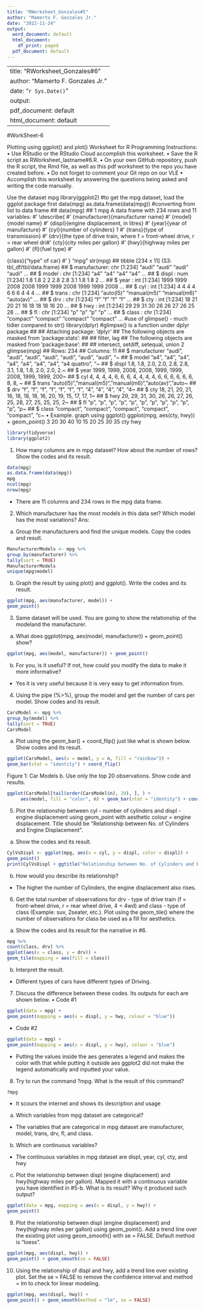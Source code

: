 ```yaml
---
title: "RWorksheet_Gonzales#5"
author: "Mamerto F. Gonzales Jr."
date: "2022-11-24"
output:
  word_document: default
  html_document:
    df_print: paged
  pdf_document: default
---
```


---
title: "RWorksheet_Gonzales#6"
author: "Mamerto F. Gonzales Jr."
date: "`r Sys.Date()`"
output:
  pdf_document: default
  html_document: default
---

#WorkSheet-6

Plotting using ggplot() and plot()
Worksheet for R Programming
Instructions:
• Use RStudio or the RStudio Cloud accomplish this worksheet.
• Save the R script as RWorksheet_lastname#6.R.
• On your own GitHub repository, push the R script, the Rmd file, as well as this pdf
worksheet to the repo you have created before.
• Do not forget to comment your Git repo on our VLE
• Accomplish this worksheet by answering the questions being asked and writing the
code manually.

Use the dataset mpg
library(ggplot2)
#to get the mpg dataset, load the ggplot package first
data(mpg)
as.data.frame(data(mpg)) #converting from list to data frame
## data(mpg)
## 1 mpg
A data frame with 234 rows and 11 variables:
#’ \describe{
#’ \item{manufacturer}{manufacturer name}
#’ \item{model}{model name}
#’ \item{displ}{engine displacement, in litres}
#’ \item{year}{year of manufacture}
#’ \item{cyl}{number of cylinders}
1
#’ \item{trans}{type of transmission}
#’ \item{drv}{the type of drive train, where f = front-wheel drive, r = rear wheel dri#’ \item{cty}{city miles per gallon}
#’ \item{hwy}{highway miles per gallon}
#’ \item{fl}{fuel type}
#’ \item{class}{"type" of car}
#’ }
"mpg"
str(mpg)
## tibble [234 x 11] (S3: tbl_df/tbl/data.frame)
## $ manufacturer: chr [1:234] "audi" "audi" "audi" "audi" ...
## $ model : chr [1:234] "a4" "a4" "a4" "a4" ...
## $ displ : num [1:234] 1.8 1.8 2 2 2.8 2.8 3.1 1.8 1.8 2 ...
## $ year : int [1:234] 1999 1999 2008 2008 1999 1999 2008 1999 1999 2008 ...
## $ cyl : int [1:234] 4 4 4 4 6 6 6 4 4 4 ...
## $ trans : chr [1:234] "auto(l5)" "manual(m5)" "manual(m6)" "auto(av)" ...
## $ drv : chr [1:234] "f" "f" "f" "f" ...
## $ cty : int [1:234] 18 21 20 21 16 18 18 18 16 20 ...
## $ hwy : int [1:234] 29 29 31 30 26 26 27 26 25 28 ...
## $ fl : chr [1:234] "p" "p" "p" "p" ...
## $ class : chr [1:234] "compact" "compact" "compact" "compact" ...
#use of glimpse() - much tidier compared to str()
library(dplyr) #glimpse() is a function under dplyr package
##
## Attaching package: ’dplyr’
## The following objects are masked from ’package:stats’:
##
## filter, lag
## The following objects are masked from ’package:base’:
##
## intersect, setdiff, setequal, union
2
glimpse(mpg)
## Rows: 234
## Columns: 11
## $ manufacturer <chr> "audi", "audi", "audi", "audi", "audi", "audi", "audi", "~
## $ model <chr> "a4", "a4", "a4", "a4", "a4", "a4", "a4", "a4 quattro", "~
## $ displ <dbl> 1.8, 1.8, 2.0, 2.0, 2.8, 2.8, 3.1, 1.8, 1.8, 2.0, 2.0, 2.~
## $ year <int> 1999, 1999, 2008, 2008, 1999, 1999, 2008, 1999, 1999, 200~
## $ cyl <int> 4, 4, 4, 4, 6, 6, 6, 4, 4, 4, 4, 6, 6, 6, 6, 6, 6, 8, 8, ~
## $ trans <chr> "auto(l5)", "manual(m5)", "manual(m6)", "auto(av)", "auto~
## $ drv <chr> "f", "f", "f", "f", "f", "f", "f", "4", "4", "4", "4", "4~
## $ cty <int> 18, 21, 20, 21, 16, 18, 18, 18, 16, 20, 19, 15, 17, 17, 1~
## $ hwy <int> 29, 29, 31, 30, 26, 26, 27, 26, 25, 28, 27, 25, 25, 25, 2~
## $ fl <chr> "p", "p", "p", "p", "p", "p", "p", "p", "p", "p", "p", "p~
## $ class <chr> "compact", "compact", "compact", "compact", "compact", "c~
• Example. graph using ggplot()
ggplot(mpg, aes(cty, hwy)) +
geom_point()
3
20
30
40
10 15 20 25 30 35
cty
hwy

```r
library(tidyverse)
library(ggplot2)
```

1. How many columns are in mpg dataset? How about the number of rows? Show the
codes and its result.

```R
data(mpg)
as.data.frame(data(mpg))
mpg
ncol(mpg)
nrow(mpg)
```

- There are 11 columns and 234 rows in the mpg data frame.

2. Which manufacturer has the most models in this data set? Which model has the most
variations? Ans:

a. Group the manufacturers and find the unique models. Copy the codes and result.

```R
ManufacturerModels <- mpg %>% 
group_by(manufacturer) %>% 
tally(sort = TRUE)
ManufacturerModels
unique(mpg$model)
```

b. Graph the result by using plot() and ggplot(). Write the codes and its result.

```R
ggplot(mpg, aes(manufacturer, model)) +
geom_point()
```

3. Same dataset will be used. You are going to show the relationship of the modeland
the manufacturer.

a. What does ggplot(mpg, aes(model, manufacturer)) + geom_point() show?

```R
ggplot(mpg, aes(model, manufacturer)) + geom_point()
```

b. For you, is it useful? If not, how could you modify the data to make it more
informative?

- Yes it is very useful because it is very easy to get information from.

4. Using the pipe (%>%), group the model and get the number of cars per model. Show
codes and its result.

```R
CarsModel <- mpg %>% 
group_by(model) %>% 
tally(sort = TRUE)
CarsModel
```

a. Plot using the geom_bar() + coord_flip() just like what is shown below. Show
codes and its result.

```R
ggplot(CarsModel, aes(x = model, y = n, fill = "rainbow")) +
geom_bar(stat = "identity") + coord_flip()
```

Figure 1: Car Models
b. Use only the top 20 observations. Show code and results.

```R
ggplot(CarsModel[tail(order(CarsModel$n), 20), ], ) + 
     aes(model, fill = "color", n) + geom_bar(stat = "identity") + coord_flip()
```


5. Plot the relationship between cyl - number of cylinders and displ - engine displacement using geom_point with aesthetic colour = engine displacement. Title should be
“Relationship between No. of Cylinders and Engine Displacement”.

a. Show the codes and its result.

```R
CylVsDispl <- ggplot(mpg, aes(x = cyl, y = displ, color = displ)) +
geom_point()
print(CylVsDispl + ggtitle("Relationship between No. of Cylinders and Engine Displacement"))
```

b. How would you describe its relationship?

- The higher the number of Cylinders, the engine displacement also rises.

6. Get the total number of observations for drv - type of drive train (f = front-wheel drive,
r = rear wheel drive, 4 = 4wd) and class - type of class (Example: suv, 2seater, etc.).
Plot using the geom_tile() where the number of observations for class be used as a
fill for aesthetics.

a. Show the codes and its result for the narrative in #6.

```R
mpg %>%
count(class, drv) %>%
ggplot(aes(x = class, y = drv)) +
geom_tile(mapping = aes(fill = class))
```

b. Interpret the result.

- Different types of cars have different types of Driving.

7. Discuss the difference between these codes. Its outputs for each are shown below.
• Code #1
```R
ggplot(data = mpg) +
geom_point(mapping = aes(x = displ, y = hwy, colour = "blue"))
```

+ Code #2
```R
ggplot(data = mpg) +
geom_point(mapping = aes(x = displ, y = hwy), colour = "blue")
```

- Putting the values inside the aes generates a legend and makes the color with that while putting it outside aes ggplot2 did not make the legend automatically and inputted your value.

8. Try to run the command ?mpg. What is the result of this command?

```R
?mpg
```

- It scours the internet and shows its description and usage

a. Which variables from mpg dataset are categorical?

- The variables that are categorical in mpg dataset are manufacturer, model, trans, drv, fl, and class.

b. Which are continuous variables?

- The continuous variables in mpg dataset are displ, year, cyl, cty, and hwy

c. Plot the relationship between displ (engine displacement) and hwy(highway miles per gallon). Mapped it with a continuous variable you have identified in #5-b. What is its
result? Why it produced such output?

```R
ggplot(data = mpg, mapping = aes(x = displ, y = hwy)) +
geom_point()
```


9. Plot the relationship between displ (engine displacement) and hwy(highway miles
per gallon) using geom_point(). Add a trend line over the existing plot using
geom_smooth() with se = FALSE. Default method is “loess”.

```R
ggplot(mpg, aes(displ, hwy)) + 
geom_point() + geom_smooth(se = FALSE)
```

10. Using the relationship of displ and hwy, add a trend line over existing plot. Set the
se = FALSE to remove the confidence interval and method = lm to check for linear
modeling.

```R
ggplot(mpg, aes(displ, hwy)) + 
geom_point() + geom_smooth(method = "lm", se = FALSE)
```